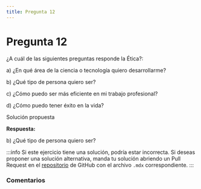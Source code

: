 ```yaml
---
title: Pregunta 12
---
```



# Pregunta 12

<div className="exercise">
¿A cuál de las siguientes preguntas responde la Ética?:

a) ¿En qué área de la ciencia o tecnología quiero desarrollarme?

b) ¿Qué tipo de persona quiero ser?

c) ¿Cómo puedo ser más eficiente en mi trabajo profesional?

d) ¿Cómo puedo tener éxito en la vida?

</div>

<MDXDetails>
<summary>Solución propuesta</summary>

<div className="exercise">

**Respuesta:**

b) ¿Qué tipo de persona quiero ser?
</div>

:::info
Si este ejercicio tiene una solución, podría estar incorrecta. Si deseas proponer una solución alternativa, manda tu solución abriendo
un Pull Request en el [repositorio](https://github.com/crow-rojas/apuntes-fundamentals/pulls) de GitHub con el archivo
`.mdx` correspondiente.
:::

</MDXDetails>

### Comentarios

<Disqus
  url="https://crow-rojas.github.io/apuntes-fundamentals/docs/engineering/ethics/exercises/2018-1/p12"
  identifier="docs/engineering/ethics/exercises/2018-1/p12"
  title="2018-1 Ética - Pregunta 12"
/>
